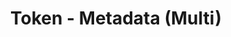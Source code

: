 ---
title: 'Token - Metadata (Multi)'
openapi: '/en/api-reference/openapi-en.json GET /v1/token/{chain}/metadata/multi'
---